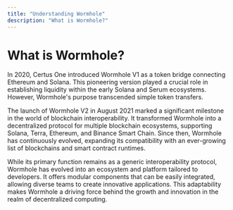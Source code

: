 ```yaml
---
title: "Understanding Wormhole"
description: "What is Wormhole?"
---
```


# What is Wormhole?

In 2020, Certus One introduced Wormhole V1 as a token bridge connecting Ethereum and Solana. This pioneering version played a crucial role in establishing liquidity within the early Solana and Serum ecosystems. However, Wormhole's purpose transcended simple token transfers.

The launch of Wormhole V2 in August 2021 marked a significant milestone in the world of blockchain interoperability. It transformed Wormhole into a decentralized protocol for multiple blockchain ecosystems, supporting Solana, Terra, Ethereum, and Binance Smart Chain. Since then, Wormhole has continuously evolved, expanding its compatibility with an ever-growing list of blockchains and smart contract runtimes.

While its primary function remains as a generic interoperability protocol, Wormhole has evolved into an ecosystem and platform tailored to developers. It offers modular components that can be easily integrated, allowing diverse teams to create innovative applications. This adaptability makes Wormhole a driving force behind the growth and innovation in the realm of decentralized computing.